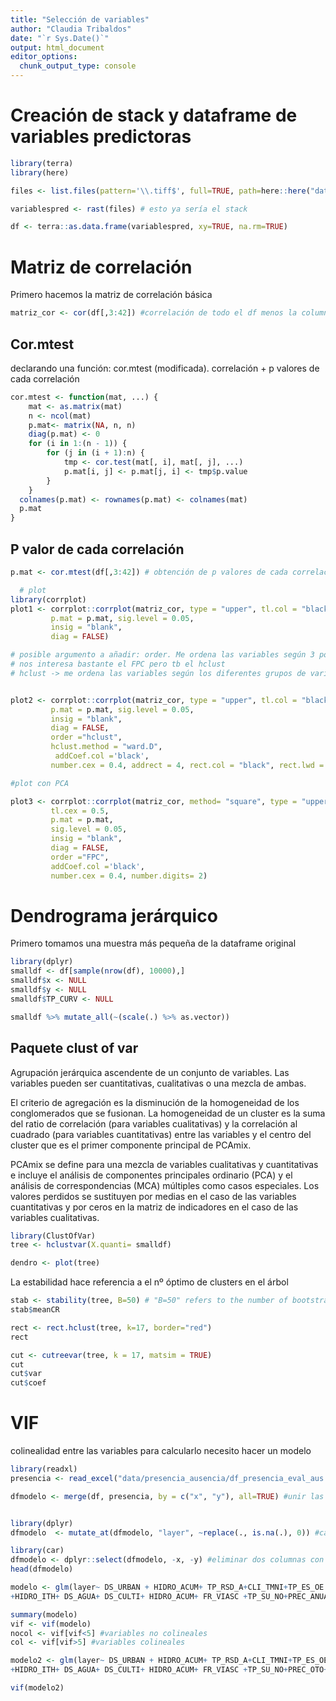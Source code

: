 ```yaml
---
title: "Selección de variables"
author: "Claudia Tribaldos"
date: "`r Sys.Date()`"
output: html_document
editor_options: 
  chunk_output_type: console
---
```


# Creación de stack y dataframe de variables predictoras 
```r
library(terra)
library(here)

files <- list.files(pattern='\\.tiff$', full=TRUE, path=here::here("data/variablesexpl/no meter"))

variablespred <- rast(files) # esto ya sería el stack 

df <- terra::as.data.frame(variablespred, xy=TRUE, na.rm=TRUE)
```

# Matriz de correlación 

Primero hacemos la matriz de correlación básica 

```r
matriz_cor <- cor(df[,3:42]) #correlación de todo el df menos la columna 1 y la 2 
```

## Cor.mtest

declarando una función: cor.mtest (modificada). correlación + p valores de cada correlación 
```r
cor.mtest <- function(mat, ...) {
    mat <- as.matrix(mat)
    n <- ncol(mat)
    p.mat<- matrix(NA, n, n)
    diag(p.mat) <- 0
    for (i in 1:(n - 1)) {
        for (j in (i + 1):n) {
            tmp <- cor.test(mat[, i], mat[, j], ...)
            p.mat[i, j] <- p.mat[j, i] <- tmp$p.value
        }
    }
  colnames(p.mat) <- rownames(p.mat) <- colnames(mat)
  p.mat
}
```

## P valor de cada correlación 

```r
p.mat <- cor.mtest(df[,3:42]) # obtención de p valores de cada correlación con la función de arriba

  # plot 
library(corrplot)
plot1 <- corrplot::corrplot(matriz_cor, type = "upper", tl.col = "black", tl.srt = 90, tl.cex = 0.4,
         p.mat = p.mat, sig.level = 0.05, 
         insig = "blank", 
         diag = FALSE)

# posible argumento a añadir: order. Me ordena las variables según 3 posibles métodos: FPC (análisis de componentes principales), AOE, hclust. 
# nos interesa bastante el FPC pero tb el hclust 
# hclust -> me ordena las variables según los diferentes grupos de variables que se correlacionan más entre sí y luego me dibuja los rectángulos alrededor 


plot2 <- corrplot::corrplot(matriz_cor, type = "upper", tl.col = "black", tl.srt = 90, tl.cex = 0.6,
         p.mat = p.mat, sig.level = 0.05, 
         insig = "blank", 
         diag = FALSE, 
         order ="hclust", 
         hclust.method = "ward.D", 
          addCoef.col ='black',
         number.cex = 0.4, addrect = 4, rect.col = "black", rect.lwd = 5)

#plot con PCA 

plot3 <- corrplot::corrplot(matriz_cor, method= "square", type = "upper", tl.col = "black", tl.srt = 90, 
         tl.cex = 0.5,
         p.mat = p.mat, 
         sig.level = 0.05, 
         insig = "blank", 
         diag = FALSE, 
         order ="FPC",
         addCoef.col ='black',
         number.cex = 0.4, number.digits= 2)
```


# Dendrograma jerárquico 

Primero tomamos una muestra más pequeña de la dataframe original 

```r
library(dplyr)
smalldf <- df[sample(nrow(df), 10000),]
smalldf$x <- NULL
smalldf$y <- NULL
smalldf$TP_CURV <- NULL

smalldf %>% mutate_all(~(scale(.) %>% as.vector))
```

## Paquete clust of var

Agrupación jerárquica ascendente de un conjunto de variables. Las variables pueden ser cuantitativas, cualitativas o una mezcla de ambas. 

El criterio de agregación es la disminución de la homogeneidad de los conglomerados que se fusionan. La homogeneidad de un cluster es la suma del ratio de correlación (para variables cualitativas) y la correlación al cuadrado (para variables cuantitativas) entre las variables y el centro del cluster que es el primer componente principal de PCAmix. 

PCAmix se define para una mezcla de variables cualitativas y cuantitativas e incluye el análisis de componentes principales ordinario (PCA) y el análisis de correspondencias (MCA) múltiples como casos especiales. Los valores perdidos se sustituyen por medias en el caso de las variables cuantitativas y por ceros en la matriz de indicadores en el caso de las variables cualitativas.


```r
library(ClustOfVar)
tree <- hclustvar(X.quanti= smalldf)

dendro <- plot(tree)
```

La estabilidad hace referencia a el nº óptimo de clusters en el árbol 
```r
stab <- stability(tree, B=50) # "B=50" refers to the number of bootstrap samples to use in the estimation.
stab$meanCR

rect <- rect.hclust(tree, k=17, border="red")
rect
```


```r
cut <- cutreevar(tree, k = 17, matsim = TRUE)
cut
cut$var
cut$coef
```

# VIF 

colinealidad entre las variables 
para calcularlo necesito hacer un modelo 
```r
library(readxl)
presencia <- read_excel("data/presencia_ausencia/df_presencia_eval_aus.xlsx")

dfmodelo <- merge(df, presencia, by = c("x", "y"), all=TRUE) #unir las dos df por campos en común, y los datos que no coincidan rellenar con NA 


library(dplyr)
dfmodelo  <- mutate_at(dfmodelo, "layer", ~replace(., is.na(.), 0)) #cambiar los NAs por 0 en las columnas seleccionadas 

library(car)
dfmodelo <- dplyr::select(dfmodelo, -x, -y) #eliminar dos columnas con el paquete dplyr
head(dfmodelo)

modelo <- glm(layer~ DS_URBAN + HIDRO_ACUM+ TP_RSD_A+CLI_TMNI+TP_ES_OE
+HIDRO_ITH+ DS_AGUA+ DS_CULTI+ HIDRO_ACUM+ FR_VIASC +TP_SU_NO+PREC_ANUAL+PREC_OTO+PREC_INV+TP_RSH_I+TP_EXPO+FR_CULTI+FR_MATDE, family=binomial, data=dfmodelo) #glm binomial binaria xq la variable dependiente es de tipo 1/0

summary(modelo)
vif <- vif(modelo)
nocol <- vif[vif<5] #variables no colineales
col <- vif[vif>5] #variables colineales 

modelo2 <- glm(layer~ DS_URBAN + HIDRO_ACUM+ TP_RSD_A+CLI_TMNI+TP_ES_OE
+HIDRO_ITH+ DS_AGUA+ DS_CULTI+ HIDRO_ACUM+ FR_VIASC +TP_SU_NO+PREC_OTO+PREC_INV+TP_RSH_I+TP_EXPO+FR_CULTI+FR_MATDE+TP_PEND, family=binomial, data=dfmodelo) #glm binomial binaria xq la variable dependiente es de tipo 1/0

vif(modelo2)
```








